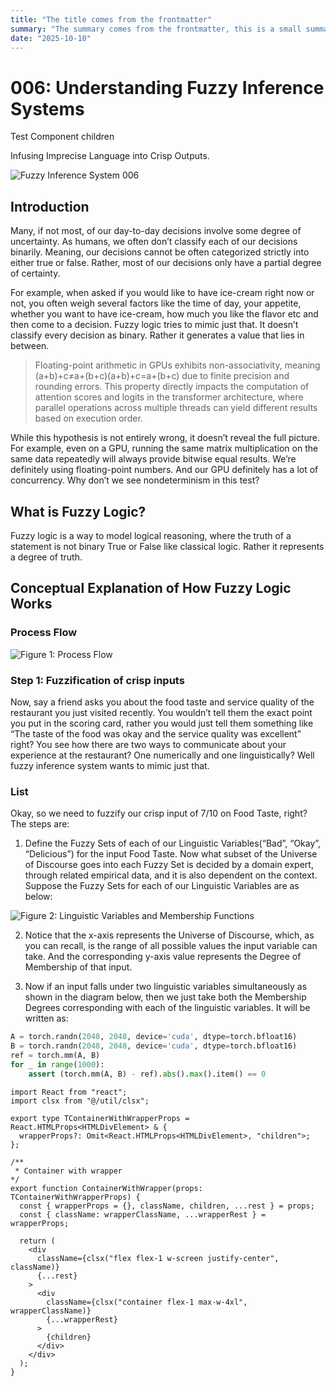 ```yaml
---
title: "The title comes from the frontmatter"
summary: "The summary comes from the frontmatter, this is a small summary"
date: "2025-10-10"
---
```



# 006: Understanding Fuzzy Inference Systems 

<TestComponent>
<span>Test Component children </span>
</TestComponent>

Infusing Imprecise Language into Crisp Outputs.

![Fuzzy Inference System 006](https://miro.medium.com/v2/resize:fit:1050/1*cDhcpr5TIHx986Cb3r96Ng.png)


## Introduction

Many, if not most, of our day-to-day decisions involve some degree of uncertainty. As humans, we often don’t classify each of our decisions binarily. Meaning, our decisions cannot be often categorized strictly into either true or false. Rather, most of our decisions only have a partial degree of certainty.

For example, when asked if you would like to have ice-cream right now or not, you often weigh several factors like the time of day, your appetite, whether you want to have ice-cream, how much you like the flavor etc and then come to a decision. Fuzzy logic tries to mimic just that. It doesn’t classify every decision as binary. Rather it generates a value that lies in between.

> Floating-point arithmetic in GPUs exhibits non-associativity, meaning (a+b)+c≠a+(b+c)(a+b)+c=a+(b+c) due to finite precision and rounding errors. This property directly impacts the computation of attention scores and logits in the transformer architecture, where parallel operations across multiple threads can yield different results based on execution order.

While this hypothesis is not entirely wrong, it doesn’t reveal the full picture. For example, even on a GPU, running the same matrix multiplication on the same data repeatedly will always provide bitwise equal results. We’re definitely using floating-point numbers. And our GPU definitely has a lot of concurrency. Why don’t we see nondeterminism in this test?


## What is Fuzzy Logic?

Fuzzy logic is a way to model logical reasoning, where the truth of a statement is not binary True or False like classical logic. Rather it represents a degree of truth.


## Conceptual Explanation of How Fuzzy Logic Works

### Process Flow

![Figure 1: Process Flow](https://miro.medium.com/v2/resize:fit:585/1*pF-4f-6vfr4lOukn6L3wJQ.png)


### Step 1: Fuzzification of crisp inputs

Now, say a friend asks you about the food taste and service quality of the restaurant you just visited recently. You wouldn’t tell them the exact point you put in the scoring card, rather you would just tell them something like “The taste of the food was okay and the service quality was excellent” right? You see how there are two ways to communicate about your experience at the restaurant? One numerically and one linguistically? Well fuzzy inference system wants to mimic just that.


### List

Okay, so we need to fuzzify our crisp input of 7/10 on Food Taste, right? The steps are:

1. Define the Fuzzy Sets of each of our Linguistic Variables(“Bad”, “Okay”, “Delicious”) for the input Food Taste. Now what subset of the Universe of Discourse goes into each Fuzzy Set is decided by a domain expert, through related empirical data, and it is also dependent on the context. Suppose the Fuzzy Sets for each of our Linguistic Variables are as below:

![Figure 2: Linguistic Variables and Membership Functions](https://miro.medium.com/v2/resize:fit:1050/1*E9IO2JTqsiJ_1JvyRE21Pw.png)

2. Notice that the x-axis represents the Universe of Discourse, which, as you can recall, is the range of all possible values the input variable can take. And the corresponding y-axis value represents the Degree of Membership of that input.

3. Now if an input falls under two linguistic variables simultaneously as shown in the diagram below, then we just take both the Membership Degrees corresponding with each of the linguistic variables. It will be written as:


```python
A = torch.randn(2048, 2048, device='cuda', dtype=torch.bfloat16)
B = torch.randn(2048, 2048, device='cuda', dtype=torch.bfloat16)
ref = torch.mm(A, B)
for _ in range(1000):
    assert (torch.mm(A, B) - ref).abs().max().item() == 0
```


```tsx
import React from "react";
import clsx from "@/util/clsx";

export type TContainerWithWrapperProps = React.HTMLProps<HTMLDivElement> & {
  wrapperProps?: Omit<React.HTMLProps<HTMLDivElement>, "children">;
};

/**
 * Container with wrapper
*/
export function ContainerWithWrapper(props: TContainerWithWrapperProps) {
  const { wrapperProps = {}, className, children, ...rest } = props;
  const { className: wrapperClassName, ...wrapperRest } = wrapperProps;

  return (
    <div
      className={clsx("flex flex-1 w-screen justify-center", className)}
      {...rest}
    >
      <div
        className={clsx("container flex-1 max-w-4xl", wrapperClassName)}
        {...wrapperRest}
      >
        {children}
      </div>
    </div>
  );
}
```